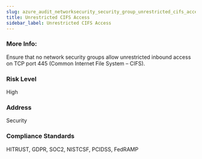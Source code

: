 ```yaml
---
slug: azure_audit_networksecurity_security_group_unrestricted_cifs_access
title: Unrestricted CIFS Access
sidebar_label: Unrestricted CIFS Access
---
```


### More Info:

Ensure that no network security groups allow unrestricted inbound access on TCP port 445 (Common Internet File System – CIFS).

### Risk Level

High

### Address

Security

### Compliance Standards

HITRUST, GDPR, SOC2, NISTCSF, PCIDSS, FedRAMP

